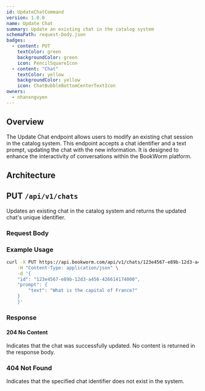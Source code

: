 ```yaml
---
id: UpdateChatCommand
version: 1.0.0
name: Update Chat
summary: Update an existing chat in the catalog system
schemaPath: request-body.json
badges:
  - content: PUT
    textColor: green
    backgroundColor: green
    icon: PencilSquareIcon
  - content: "Chat"
    textColor: yellow
    backgroundColor: yellow
    icon: ChatBubbleBottomCenterTextIcon
owners:
  - nhanxnguyen
---
```


## Overview

The Update Chat endpoint allows users to modify an existing chat session in the catalog system. This endpoint accepts a chat identifier and a text prompt, updating the chat with the new information. It is designed to enhance the interactivity of conversations within the BookWorm platform.

## Architecture

<NodeGraph />

## PUT `/api/v1/chats`

Updates an existing chat in the catalog system and returns the updated chat's unique identifier.

### Request Body

<SchemaViewer file="request-body.json" maxHeight="500" id="request-body" />

### Example Usage

```bash
curl -X PUT https://api.bookworm.com/api/v1/chats/123e4567-e89b-12d3-a456-426614174000 \
	-H "Content-Type: application/json" \
	-d '{
    "id": "123e4567-e89b-12d3-a456-426614174000",
    "prompt": {
    	"text": "What is the capital of France?"
    }
	}'
```

### Response

#### <span className="text-green-500">204 No Content</span>

Indicates that the chat was successfully updated. No content is returned in the response body.

### <span className="text-red-500">404 Not Found</span>

Indicates that the specified chat identifier does not exist in the system.
